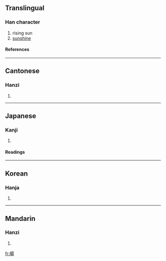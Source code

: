 {{see|旸}}

==Translingual==
===Han character===
{{Han char|rn=72|rad=日|as=09|sn=13|four=6602<sub>7</sub>|canj=日日一竹 (AAMH)}}
# rising sun
# [[sunshine]]
====References====
{{Han ref|kx=0498.280|dkj=14066|dj=0867.010|hdz=21523.090|uh=6698|ud=26264|bh=B77A|bd=46970}}

----
==Cantonese==
===Hanzi===
{{yue-hanzi|jyut=|y=yeung4}}
# {{defn|Cantonese}}

----
==Japanese==
===Kanji===
{{ja-kanji|grade=|rs=日09}}
# {{defn|Japanese}} 
====Readings====
{{ja-readings|on=[[よう]] (yō)|kun=[[ひので]] (hinode), [[あきらか]] (akiraka), [[はれる]] (hareru)}}

----
==Korean==
===Hanja===
{{ko-hanja|hangeul=양|eumhun=|rv=yang|mr=yang|y=yang}}
# {{defn|Korean}}

----
==Mandarin==
===Hanzi===
{{cmn-hanzi|sim=旸|pin=[[yáng]] ([[yang2]])|wg=yang<sup>2</sup>}}
# {{defn|Mandarin}}

[[fr:暘]]